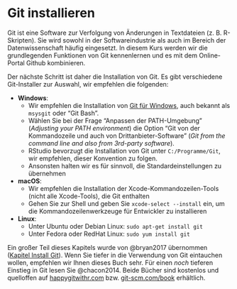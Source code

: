 # Git installieren

Git ist eine Software zur Verfolgung von Änderungen in Textdateien (z. B. R-Skripten). Sie wird sowohl in der Softwareindustrie als auch im Bereich der Datenwissenschaft häufig eingesetzt. In diesem Kurs werden wir die grundlegenden Funktionen von Git kennenlernen und es mit dem Online-Portal Github kombinieren.

Der nächste Schritt ist daher die Installation von Git. Es gibt verschiedene Git-Installer zur Auswahl, wir empfehlen die folgenden:

- **Windows**: 
  - Wir empfehlen die Installation von [Git für Windows](https://gitforwindows.org/), auch bekannt als `msysgit` oder "Git Bash". 
  - Wählen Sie bei der Frage "Anpassen der PATH-Umgebung" (*Adjusting your PATH environment*) die Option "Git von der Kommandozeile und auch von Drittanbieter-Software" (*Git from the command line and also from 3rd-party software*).
  - RStudio bevorzugt die Installation von Git unter `C:/Programme/Git`, wir empfehlen, dieser Konvention zu folgen.
  - Ansonsten halten wir es für sinnvoll, die Standardeinstellungen zu übernehmen
- **macOS**:  
  - Wir empfehlen die Installation der Xcode-Kommandozeilen-Tools (nicht alle Xcode-Tools), die Git enthalten
  - Gehen Sie zur Shell und geben Sie `xcode-select --install` ein, um die Kommandozeilenwerkzeuge für Entwickler zu installieren
- **Linux**: 
  - Unter Ubuntu oder Debian Linux: `sudo apt-get install git`
  - Unter Fedora oder RedHat Linux: `sudo yum install git`


Ein großer Teil dieses Kapitels wurde von @bryan2017 übernommen ([Kapitel Install Git](https://happygitwithr.com/install-git.html)). Wenn Sie tiefer in die Verwendung von Git eintauchen wollen, empfehlen wir Ihnen dieses Buch sehr. Für einen *noch* tieferen Einstieg in Git lesen Sie @chacon2014. Beide Bücher sind kostenlos und quelloffen auf [happygitwithr.com](https://happygitwithr.com/) bzw. [git-scm.com/book](https://git-scm.com/book/) erhältlich.


